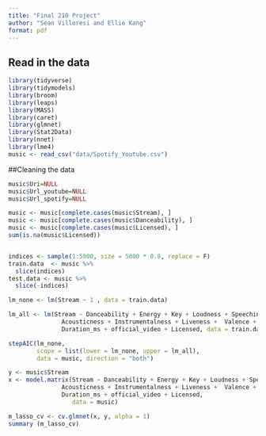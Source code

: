 ```yaml
---
title: "Final 210 Project"
author: "Sean Villoresi and Ellie Kang"
format: pdf
---
```



## Read in the data

```r
library(tidyverse)
library(tidymodels)
library(broom)
library(leaps)
library(MASS)
library(caret)
library(glmnet)
library(Stat2Data)
library(nnet)
library(lme4)
music <- read_csv("data/Spotify_Youtube.csv")
```

##Cleaning the data

```r
music$Uri=NULL
music$Url_youtube=NULL
music$Url_spotify=NULL

music <- music[complete.cases(music$Stream), ]
music <- music[complete.cases(music$Danceability), ]
music <- music[complete.cases(music$Licensed), ]
sum(is.na(music$Licensed))



```

```r

indices <- sample(1:5000, size = 5000 * 0.8, replace = F)
train.data  <- music %>% 
  slice(indices)
test.data <- music %>% 
  slice(-indices)

lm_none <- lm(Stream ~ 1 , data = train.data)

lm_all <- lm(Stream ~ Danceability + Energy + Key + Loudness + Speechiness +
               Acousticness + Instrumentalness + Liveness +  Valence + Tempo + 
               Duration_ms + official_video + Licensed, data = train.data)

```


```r
stepAIC(lm_none, 
        scope = list(lower = lm_none, upper = lm_all),
        data = music, direction = "both")

```

```r
y <- music$Stream
x <- model.matrix(Stream ~ Danceability + Energy + Key + Loudness + Speechiness +
               Acousticness + Instrumentalness + Liveness +  Valence + Tempo + 
               Duration_ms + official_video + Licensed,
                  data = music)

m_lasso_cv <- cv.glmnet(x, y, alpha = 1)
summary (m_lasso_cv)

```













